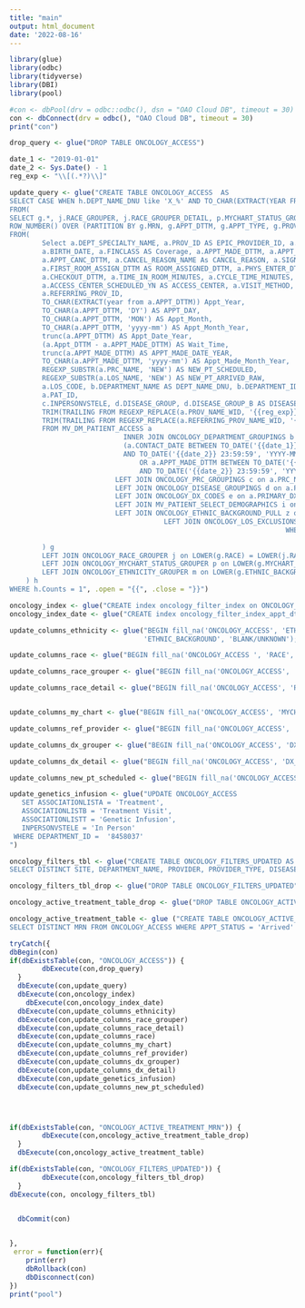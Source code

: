 ```yaml
---
title: "main"
output: html_document
date: '2022-08-16'
---
```



```r
library(glue)
library(odbc)
library(tidyverse)
library(DBI)
library(pool)

#con <- dbPool(drv = odbc::odbc(), dsn = "OAO Cloud DB", timeout = 30)
con <- dbConnect(drv = odbc(), "OAO Cloud DB", timeout = 30)
print("con")

drop_query <- glue("DROP TABLE ONCOLOGY_ACCESS")

date_1 <- "2019-01-01"
date_2 <- Sys.Date() - 1
reg_exp <- "\\[(.*?)\\]"

update_query <- glue("CREATE TABLE ONCOLOGY_ACCESS  AS 
SELECT CASE WHEN h.DEPT_NAME_DNU like 'X_%' AND TO_CHAR(EXTRACT(YEAR FROM h.APPT_DTTM)) = '2024' THEN REGEXP_REPLACE(h.DEPT_NAME_DNU, '^[X_]{2}', 'X_2024_') ELSE h.DEPT_NAME_DNU END AS DEPARTMENT_NAME, h.*, nvl(h.NEW_PT_ARRIVED_RAW, 'ESTABLISHED') AS NEW_PT_ARRIVED, count(*) over () totalRows
FROM( 
SELECT g.*, j.RACE_GROUPER, j.RACE_GROUPER_DETAIL, p.MYCHART_STATUS_GROUPER, m.ETHNICITY_GROUPER,
ROW_NUMBER() OVER (PARTITION BY g.MRN, g.APPT_DTTM, g.APPT_TYPE, g.PROVIDER, g.APPT_STATUS ORDER BY g.MRN, g.APPT_DTTM, g.APPT_TYPE, g.PROVIDER, g.APPT_STATUS) AS Counts 
FROM( 
        Select a.DEPT_SPECIALTY_NAME, a.PROV_ID AS EPIC_PROVIDER_ID, a.REFERRING_PROV_NAME_WID, a.MRN, a.PAT_NAME AS Patient_Name, a.ZIP_CODE, a.PAT_ENC_CSN_ID,
        a.BIRTH_DATE, a.FINCLASS AS Coverage, a.APPT_MADE_DTTM, a.APPT_DTTM, a.PRC_NAME AS APPT_TYPE, a.APPT_LENGTH AS APPT_DUR, a.DERIVED_STATUS_DESC AS APPT_STATUS, 
        a.APPT_CANC_DTTM, a.CANCEL_REASON_NAME As CANCEL_REASON, a.SIGNIN_DTTM, a.PAGED_DTTM, a.CHECKIN_DTTM, a.ARVL_LIST_REMOVE_DTTM AS ARRIVAL_REMOVE_DTTM, a.ROOMED_DTTM, 
        a.FIRST_ROOM_ASSIGN_DTTM AS ROOM_ASSIGNED_DTTM, a.PHYS_ENTER_DTTM AS PROVIDERIN_DTTM, a.VISIT_END_DTTM, 
        a.CHECKOUT_DTTM, a.TIME_IN_ROOM_MINUTES, a.CYCLE_TIME_MINUTES, a.VISIT_GROUP_NUM AS NEW_PT, a.LOS_NAME AS CLASS_PT, a.APPT_ENTRY_USER_NAME_WID AS APPT_SOURCE, 
        a.ACCESS_CENTER_SCHEDULED_YN AS ACCESS_CENTER, a.VISIT_METHOD, a.VISIT_PROV_STAFF_RESOURCE_C AS RESOURCES, a.PRIMARY_DX_CODE,
        a.REFERRING_PROV_ID,
        TO_CHAR(EXTRACT(year from a.APPT_DTTM)) Appt_Year, 
        TO_CHAR(a.APPT_DTTM, 'DY') AS APPT_DAY, 
        TO_CHAR(a.APPT_DTTM, 'MON') AS Appt_Month, 
        TO_CHAR(a.APPT_DTTM, 'yyyy-mm') AS Appt_Month_Year, 
        trunc(a.APPT_DTTM) AS Appt_Date_Year,
        (a.Appt_DTTM - a.APPT_MADE_DTTM) AS Wait_Time,
        trunc(a.APPT_MADE_DTTM) AS APPT_MADE_DATE_YEAR,
        TO_CHAR(a.APPT_MADE_DTTM, 'yyyy-mm') AS Appt_Made_Month_Year,
        REGEXP_SUBSTR(a.PRC_NAME, 'NEW') AS NEW_PT_SCHEDULED,
        REGEXP_SUBSTR(a.LOS_NAME, 'NEW') AS NEW_PT_ARRIVED_RAW,
        a.LOS_CODE, b.DEPARTMENT_NAME AS DEPT_NAME_DNU, b.DEPARTMENT_ID, b.SITE, c.ASSOCIATIONLISTA, c.ASSOCIATIONLISTB, c.ASSOCIATIONLISTT, 
        a.PAT_ID,
        c.INPERSONVSTELE, d.DISEASE_GROUP, d.DISEASE_GROUP_B AS DISEASE_GROUP_DETAIL, d.PROVIDER_TYPE, e.DX_DETAIL, e.DX_GROUPER, i.RACE, i.MYCHART_STATUS, z.ETHNIC_BACKGROUND,
        TRIM(TRAILING FROM REGEXP_REPLACE(a.PROV_NAME_WID, '{{reg_exp}}', '')) AS Provider, 
        TRIM(TRAILING FROM REGEXP_REPLACE(a.REFERRING_PROV_NAME_WID, '{{reg_exp}}', '')) AS Referring_Provider 
        FROM MV_DM_PATIENT_ACCESS a 
                            INNER JOIN ONCOLOGY_DEPARTMENT_GROUPINGS b on a.DEPARTMENT_ID = b.DEPARTMENT_ID and 
                            (a.CONTACT_DATE BETWEEN TO_DATE('{{date_1}} 00:00:00', 'YYYY-MM-DD HH24:MI:SS') 
                            AND TO_DATE('{{date_2}} 23:59:59', 'YYYY-MM-DD HH24:MI:SS') 
                                OR a.APPT_MADE_DTTM BETWEEN TO_DATE('{{date_1}} 00:00:00', 'YYYY-MM-DD HH24:MI:SS')
                                AND TO_DATE('{{date_2}} 23:59:59', 'YYYY-MM-DD HH24:MI:SS'))
                          LEFT JOIN ONCOLOGY_PRC_GROUPINGS c on a.PRC_NAME = c.PRC_NAME 
                          LEFT JOIN ONCOLOGY_DISEASE_GROUPINGS d on a.PROV_ID = d.EPIC_PROVIDER_ID 
                          LEFT JOIN ONCOLOGY_DX_CODES e on a.PRIMARY_DX_CODE = e.PRIMARY_DX_CODE 
                          LEFT JOIN MV_PATIENT_SELECT_DEMOGRAPHICS i on a.PAT_ID = i.PAT_ID
                          LEFT JOIN ONCOLOGY_ETHNIC_BACKGROUND_PULL z on a.PAT_ID = z.PAT_ID
                                      LEFT JOIN ONCOLOGY_LOS_EXCLUSIONS f on a.LOS_CODE = f.LOS_CODE 
                                                                    WHERE f.LOS_CODE IS NULL 
                                                                    
        ) g 
        LEFT JOIN ONCOLOGY_RACE_GROUPER j on LOWER(g.RACE) = LOWER(j.RACE)
        LEFT JOIN ONCOLOGY_MYCHART_STATUS_GROUPER p on LOWER(g.MYCHART_STATUS) = LOWER(p.MYCHART_STATUS)
        LEFT JOIN ONCOLOGY_ETHNICITY_GROUPER m on LOWER(g.ETHNIC_BACKGROUND) = LOWER(m.ETHNIC_BACKGROUND)
    ) h 
WHERE h.Counts = 1", .open = "{{", .close = "}}")

oncology_index <- glue("CREATE index oncology_filter_index on ONCOLOGY_ACCESS  (SITE, DEPARTMENT_NAME, DX_GROUPER, APPT_DTTM, APPT_DAY)")
oncology_index_date <- glue("CREATE index oncology_filter_index_appt_dttm  on ONCOLOGY_ACCESS  (APPT_DTTM, DEPARTMENT_NAME)")

update_columns_ethnicity <- glue("BEGIN fill_na('ONCOLOGY_ACCESS', 'ETHNICITY_GROUPER',
                                 'ETHNIC_BACKGROUND', 'BLANK/UNKNOWN'); END;")

update_columns_race <- glue("BEGIN fill_na('ONCOLOGY_ACCESS ', 'RACE', 'RACE', 'BLANK'); END;")

update_columns_race_grouper <- glue("BEGIN fill_na('ONCOLOGY_ACCESS', 'RACE_GROUPER', 'RACE_GROUPER', 'BLANK/UNKNOWN'); END;")

update_columns_race_detail <- glue("BEGIN fill_na('ONCOLOGY_ACCESS', 'RACE_GROUPER_DETAIL', 'RACE_GROUPER_DETAIL', 'BLANK/UNKNOWN'); END;")


update_columns_my_chart <- glue("BEGIN fill_na('ONCOLOGY_ACCESS', 'MYCHART_STATUS_GROUPER', 'MYCHART_STATUS', 'Not Activated'); END;")

update_columns_ref_provider <- glue("BEGIN fill_na('ONCOLOGY_ACCESS', 'REFERRING_PROVIDER', 'REFERRING_PROVIDER', 'Unknown/Blank'); END;")

update_columns_dx_grouper <- glue("BEGIN fill_na('ONCOLOGY_ACCESS', 'DX_GROUPER', 'DX_GROUPER', 'Non-Cancer'); END;")

update_columns_dx_detail <- glue("BEGIN fill_na('ONCOLOGY_ACCESS', 'DX_DETAIL', 'DX_DETAIL', 'Non-Cancer'); END;")

update_columns_new_pt_scheduled <- glue("BEGIN fill_na('ONCOLOGY_ACCESS', 'NEW_PT_SCHEDULED', 'NEW_PT_SCHEDULED', 'ESTABLISHED'); END;")

update_genetics_infusion <- glue("UPDATE ONCOLOGY_ACCESS
   SET ASSOCIATIONLISTA = 'Treatment',
   ASSOCIATIONLISTB = 'Treatment Visit',
   ASSOCIATIONLISTT = 'Genetic Infusion',
   INPERSONVSTELE = 'In Person'
 WHERE DEPARTMENT_ID =  '8458037'
")

oncology_filters_tbl <- glue("CREATE TABLE ONCOLOGY_FILTERS_UPDATED AS
SELECT DISTINCT SITE, DEPARTMENT_NAME, PROVIDER, PROVIDER_TYPE, DISEASE_GROUP, DISEASE_GROUP_DETAIL, INPERSONVSTELE, ASSOCIATIONLISTA, ASSOCIATIONLISTB, ASSOCIATIONLISTT, REFERRING_PROVIDER, REFERRING_PROV_ID, DX_GROUPER, APPT_STATUS FROM ONCOLOGY_ACCESS")

oncology_filters_tbl_drop <- glue("DROP TABLE ONCOLOGY_FILTERS_UPDATED")

oncology_active_treatment_table_drop <- glue("DROP TABLE ONCOLOGY_ACTIVE_TREATMENT_MRN")

oncology_active_treatment_table <- glue ("CREATE TABLE ONCOLOGY_ACTIVE_TREATMENT_MRN AS
SELECT DISTINCT MRN FROM ONCOLOGY_ACCESS WHERE APPT_STATUS = 'Arrived' AND ASSOCIATIONLISTA = 'Treatment'")

tryCatch({
dbBegin(con)
if(dbExistsTable(con, "ONCOLOGY_ACCESS")) {
        dbExecute(con,drop_query)
  }
  dbExecute(con,update_query)
  dbExecute(con,oncology_index)
    dbExecute(con,oncology_index_date)
  dbExecute(con,update_columns_ethnicity)
  dbExecute(con,update_columns_race_grouper)
  dbExecute(con,update_columns_race_detail)
  dbExecute(con,update_columns_race)
  dbExecute(con,update_columns_my_chart)
  dbExecute(con,update_columns_ref_provider)
  dbExecute(con,update_columns_dx_grouper)
  dbExecute(con,update_columns_dx_detail)
  dbExecute(con,update_genetics_infusion)
  dbExecute(con,update_columns_new_pt_scheduled)




if(dbExistsTable(con, "ONCOLOGY_ACTIVE_TREATMENT_MRN")) {
        dbExecute(con,oncology_active_treatment_table_drop)
  }
  dbExecute(con,oncology_active_treatment_table)

if(dbExistsTable(con, "ONCOLOGY_FILTERS_UPDATED")) {
        dbExecute(con,oncology_filters_tbl_drop)
  }
dbExecute(con, oncology_filters_tbl)


  dbCommit(con)

  
},
 error = function(err){
    print(err)
    dbRollback(con)
    dbDisconnect(con)
})
print("pool")
```

